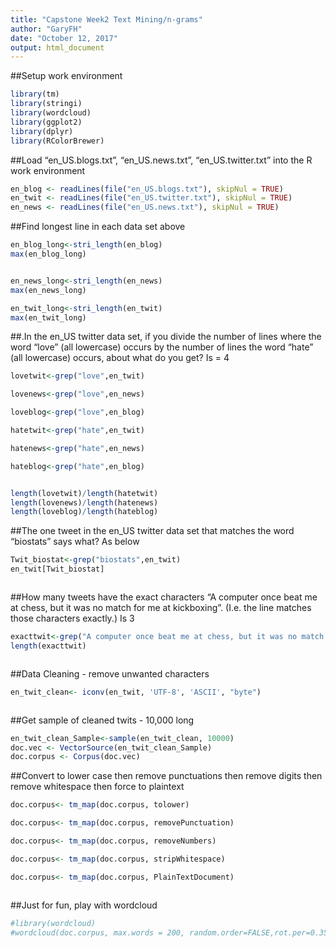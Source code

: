 ```yaml
---
title: "Capstone Week2 Text Mining/n-grams"
author: "GaryFH"
date: "October 12, 2017"
output: html_document
---
```


##Setup work environment

```r
library(tm)
library(stringi)
library(wordcloud)
library(ggplot2)
library(dplyr)
library(RColorBrewer)
```

##Load "en_US.blogs.txt", "en_US.news.txt", "en_US.twitter.txt" into the R work environment

```r

en_blog <- readLines(file("en_US.blogs.txt"), skipNul = TRUE)
en_twit <- readLines(file("en_US.twitter.txt"), skipNul = TRUE)
en_news <- readLines(file("en_US.news.txt"), skipNul = TRUE)


```

##Find longest line in each data set above

```r
en_blog_long<-stri_length(en_blog)
max(en_blog_long)


en_news_long<-stri_length(en_news)
max(en_news_long)

en_twit_long<-stri_length(en_twit)
max(en_twit_long)


```

##.In the en_US twitter data set, if you divide the number of lines where the word “love” (all lowercase) occurs by the number of lines the word “hate” (all lowercase) occurs, about what do you get? Is = 4

```r

lovetwit<-grep("love",en_twit)

lovenews<-grep("love",en_news)

loveblog<-grep("love",en_blog)

hatetwit<-grep("hate",en_twit)

hatenews<-grep("hate",en_news)

hateblog<-grep("hate",en_blog)


length(lovetwit)/length(hatetwit)
length(lovenews)/length(hatenews)
length(loveblog)/length(hateblog)

```

##The one tweet in the en_US twitter data set that matches the word “biostats” says what? As below

```r

Twit_biostat<-grep("biostats",en_twit)
en_twit[Twit_biostat]



```

##How many tweets have the exact characters “A computer once beat me at chess, but it was no match for me at kickboxing”. (I.e. the line matches those characters exactly.) Is 3

```r
exacttwit<-grep("A computer once beat me at chess, but it was no match for me at kickboxing",en_twit)
length(exacttwit)



```

##Data Cleaning - remove unwanted characters

```r
en_twit_clean<- iconv(en_twit, 'UTF-8', 'ASCII', "byte")



```

##Get sample of cleaned twits - 10,000 long

```r

en_twit_clean_Sample<-sample(en_twit_clean, 10000)
doc.vec <- VectorSource(en_twit_clean_Sample)                      
doc.corpus <- Corpus(doc.vec)


```

##Convert to lower case then remove punctuations then remove digits then remove whitespace then force to plaintext


```r
doc.corpus<- tm_map(doc.corpus, tolower)

doc.corpus<- tm_map(doc.corpus, removePunctuation)

doc.corpus<- tm_map(doc.corpus, removeNumbers)

doc.corpus<- tm_map(doc.corpus, stripWhitespace)

doc.corpus<- tm_map(doc.corpus, PlainTextDocument)



```

##Just for fun,  play with wordcloud

```r
#library(wordcloud)
#wordcloud(doc.corpus, max.words = 200, random.order=FALSE,rot.per=0.35,use.r.layout=FALSE,colors=brewer.pal(8, "Dark2"))

```
